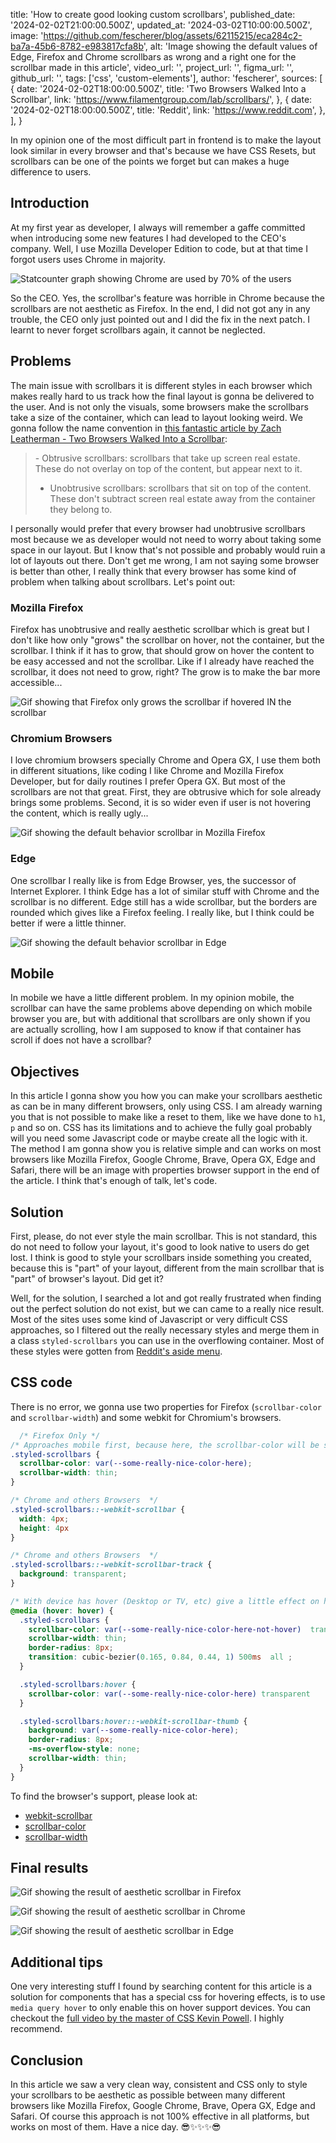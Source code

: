   title: 'How to create good looking custom scrollbars',
  published_date: '2024-02-02T21:00:00.500Z',
  updated_at: '2024-03-02T10:00:00.500Z',
  image: 'https://github.com/fescherer/blog/assets/62115215/eca284c2-ba7a-45b6-8782-e983817cfa8b',
  alt: 'Image showing the default values of Edge, Firefox and Chrome scrollbars as wrong and a right one for the scrollbar made in this article',
  video_url: '',
  project_url: '',
  figma_url: '',
  github_url: '',
  tags: ['css', 'custom-elements'],
  author: 'fescherer',
  sources: [
    {
      date: '2024-02-02T18:00:00.500Z',
      title: 'Two Browsers Walked Into a Scrollbar',
      link: 'https://www.filamentgroup.com/lab/scrollbars/',
    },
    {
      date: '2024-02-02T18:00:00.500Z',
      title: 'Reddit',
      link: 'https://www.reddit.com',
    },
  ],
}

In my opinion one of the most difficult part in frontend is to make the layout look similar in every browser and that's because we have CSS Resets, but scrollbars can be one of the points we forget but can makes a huge difference to users.

## Introduction

At my first year as developer, I always will remember a gaffe committed when introducing some new features I had developed to the CEO's company. Well, I use Mozilla Developer Edition to code, but at that time I forgot users uses Chrome in majority.

<Img
  src="https://github.com/fescherer/blog/assets/62115215/8be10ac9-bb0f-47d5-93b7-bed3144ad9fe"
  source="https://gs.statcounter.com"
  name="Browser Market Share Worldwide Dec 2022 - Jan 2024"
  alt="Statcounter graph showing Chrome are used by 70% of the users"
/>

So the CEO. Yes, the scrollbar's feature was horrible in Chrome because the scrollbars are not aesthetic as Firefox. In the end, I did not got any in any trouble, the CEO only just pointed out and I did the fix in the next patch. I learnt to never forget scrollbars again, it cannot be neglected.

## Problems

The main issue with scrollbars it is different styles in each browser which makes really hard to us track how the final layout is gonna be delivered to the user. And is not only the visuals, some browsers make the scrollbars take a size of the container, which can lead to layout looking weird. We gonna follow the name convention in [this fantastic article by Zach Leatherman - Two Browsers Walked Into a Scrollbar](https://www.filamentgroup.com/lab/scrollbars/):
<Blockquote cite="https://www.filamentgroup.com/lab/scrollbars">
- Obtrusive scrollbars: scrollbars that take up screen real estate. These do not overlay on top of the content, but appear next to it.

- Unobtrusive scrollbars: scrollbars that sit on top of the content. These don't subtract screen real estate away from the container they belong to.
</Blockquote>

I personally would prefer that every browser had unobtrusive scrollbars most because we as developer would not need to worry about taking some space in our layout. But I know that's not possible and probably would ruin a lot of layouts out there. Don't get me wrong, I am not saying some browser is better than other, I really think that every browser has some kind of problem when talking about scrollbars. Let's point out:

### Mozilla Firefox

Firefox has unobtrusive and really aesthetic scrollbar which is great but I don't like how only "grows" the scrollbar on hover, not the container, but the scrollbar. I think if it has to grow, that should grow on hover the content to be easy accessed and not the scrollbar. Like if I already have reached the scrollbar, it does not need to grow, right? The grow is to make the bar more accessible...

<Img
  src="https://github.com/fescherer/blog/assets/62115215/ad1747c2-699f-492f-9f07-be5b8f2f97aa"
  name="Mozilla Firefox default scrollbar"
  alt="Gif showing that Firefox only grows the scrollbar if hovered IN the scrollbar"
/>

### Chromium Browsers

I love chromium browsers specially Chrome and Opera GX, I use them both in different situations, like coding I like Chrome and Mozilla Firefox Developer, but for daily routines I prefer Opera GX. But most of the scrollbars are not that great. First, they are obtrusive which for sole already brings some problems. Second, it is so wider even if user is not hovering the content, which is really ugly...

<Img
  src="https://github.com/fescherer/blog/assets/62115215/d0c6360e-0546-4999-a296-8c11c2f62947"
  name="Chrome default scrollbar"
  alt="Gif showing the default behavior scrollbar in Mozilla Firefox"
/>

### Edge

One scrollbar I really like is from Edge Browser, yes, the successor of Internet Explorer. I think Edge has a lot of similar stuff with Chrome and the scrollbar is no different. Edge still has a wide scrollbar, but the borders are rounded which gives like a Firefox feeling. I really like, but I think could be better if were a little thinner.

<Img
  src="https://github.com/fescherer/blog/assets/62115215/64badb1a-3fb8-4174-8c73-ba4222560296"
  name="Edge default scrollbar"
  alt="Gif showing the default behavior scrollbar in Edge"
/>

## Mobile

In mobile we have a little different problem. In my opinion mobile, the scrollbar can have the same problems above depending on which mobile browser you are, but with additional that scrollbars are only shown if you are actually scrolling, how I am supposed to know if that container has scroll if does not have a scrollbar?

## Objectives

In this article I gonna show you how you can make your scrollbars aesthetic as can be in many different browsers, only using CSS. I am already warning you that is not possible to make like a reset to them, like we have done to `h1`, `p` and so on. CSS has its limitations and to achieve the fully goal probably will you need some Javascript code or maybe create all the logic with it. The method I am gonna show you is relative simple and can works on most browsers like Mozilla Firefox, Google Chrome, Brave, Opera GX, Edge and Safari, there will be an image with properties browser support in the end of the article. I think that's enough of talk, let's code.

## Solution

First, please, do not ever style the main scrollbar. This is not standard, this do not need to follow your layout, it's good to look native to users do get lost. I think is good to style your scrollbars inside something you created, because this is "part" of your layout, different from the main scrollbar that is "part" of browser's layout. Did get it?

Well, for the solution, I searched a lot and got really frustrated when finding out the perfect solution do not exist, but we can came to a really nice result. Most of the sites uses some kind of Javascript or very difficult CSS approaches, so I filtered out the really necessary styles and merge them in a class `styled-scrollbars` you can use in the overflowing container. Most of these styles were gotten from [Reddit's aside menu](https://www.reddit.com).

## CSS code

There is no error, we gonna use two properties for Firefox (`scrollbar-color` and `scrollbar-width`) and some webkit for Chromium's browsers.

``` css
  /* Firefox Only */
/* Approaches mobile first, because here, the scrollbar-color will be set and always will be that color, but on desktop, that we have hover effect, we can give a transparent color, but how this is mobile first, we give the color here, and treat the desktop in other style */
.styled-scrollbars {
  scrollbar-color: var(--some-really-nice-color-here);
  scrollbar-width: thin;
}

/* Chrome and others Browsers  */
.styled-scrollbars::-webkit-scrollbar {
  width: 4px;
  height: 4px
}

/* Chrome and others Browsers  */
.styled-scrollbars::-webkit-scrollbar-track {
  background: transparent;
}

/* With device has hover (Desktop or TV, etc) give a little effect on hover */
@media (hover: hover) {
  .styled-scrollbars {
    scrollbar-color: var(--some-really-nice-color-here-not-hover)  transparent ;
    scrollbar-width: thin;
    border-radius: 8px;
    transition: cubic-bezier(0.165, 0.84, 0.44, 1) 500ms  all ;
  }

  .styled-scrollbars:hover {
    scrollbar-color: var(--some-really-nice-color-here) transparent
  }

  .styled-scrollbars:hover::-webkit-scrollbar-thumb {
    background: var(--some-really-nice-color-here);
    border-radius: 8px;
    -ms-overflow-style: none;
    scrollbar-width: thin;
  }
}
```

To find the browser's support, please look at:
- [webkit-scrollbar](https://developer.mozilla.org/en-US/docs/Web/CSS/::-webkit-scrollbar)
- [scrollbar-color](https://developer.mozilla.org/en-US/docs/Web/CSS/scrollbar-color)
- [scrollbar-width](https://developer.mozilla.org/en-US/docs/Web/CSS/scrollbar-width)

## Final results

<Img
  src="https://github.com/fescherer/blog/assets/62115215/4af5a2b1-b06a-444d-a135-3b5f85472089"
  name="Mozilla Firefox"
  alt="Gif showing the result of aesthetic scrollbar in Firefox"
/>

<Img
  src="https://github.com/fescherer/blog/assets/62115215/24d9ca86-69a8-4335-9dea-b68f0278701d"
  name="Chrome"
   alt="Gif showing the result of aesthetic scrollbar in Chrome"
/>

<Img
  src="https://github.com/fescherer/blog/assets/62115215/9e114c2b-06ca-459b-aa95-aecc4b02e57d"
  name="Edge"
   alt="Gif showing the result of aesthetic scrollbar in Edge"
/>

## Additional tips

One very interesting stuff I found by searching content for this article is a solution for components that has a special css for hovering effects, is to use `media query hover` to only enable this on hover support devices. You can checkout the [full video by the master of CSS Kevin Powell](https://www.youtube.com/watch?v=uuluAyw9AI0). I highly recommend.

## Conclusion

In this article we saw a very clean way, consistent and CSS only to style your scrollbars to be aesthetic as possible between many different browsers like Mozilla Firefox, Google Chrome, Brave, Opera GX, Edge and Safari. Of course this approach is not 100% effective in all platforms, but works on most of them. Have a nice day.  😎✨✨✨😎

